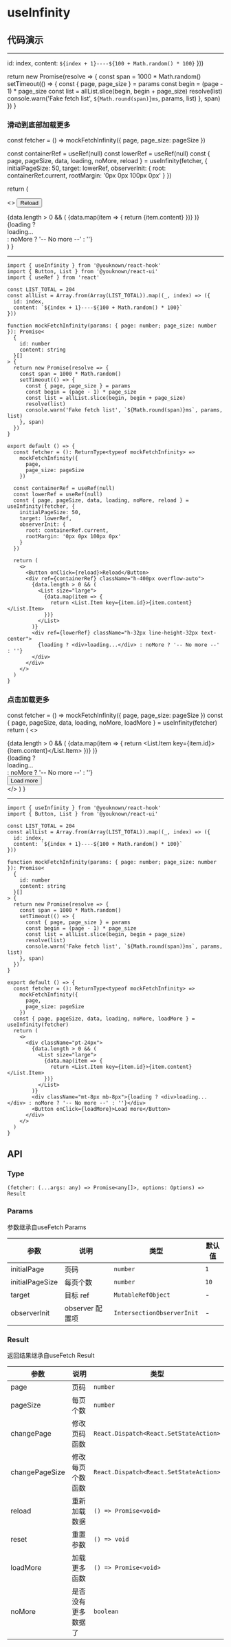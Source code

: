 # useInfinity

## 代码演示


---

  id: index,
  content: `${index + 1}----${100 + Math.random() * 100}`
}))

  return new Promise(resolve => {
    const span = 1000 * Math.random()
    setTimeout(() => {
      const { page, page_size } = params
      const begin = (page - 1) * page_size
      const list = allList.slice(begin, begin + page_size)
      resolve(list)
      console.warn('Fake fetch list', `${Math.round(span)}ms`, params, list)
    }, span)
  })
}

### 滑动到底部加载更多

  const fetcher = () =>
    mockFetchInfinity({
      page,
      page_size: pageSize
    })

const containerRef = useRef(null)
const lowerRef = useRef(null)
const { page, pageSize, data, loading, noMore, reload } = useInfinity(fetcher, {
initialPageSize: 50,
target: lowerRef,
observerInit: {
root: containerRef.current,
rootMargin: '0px 0px 100px 0px'
}
})

return (

<>
  <Button onClick={reload}>Reload</Button>
  <div ref={containerRef} className="h-400px overflow-auto">
    {data.length > 0 && (
      <List size="large">
        {data.map(item => {
          return <List.Item key={item.id}>{item.content}</List.Item>
        })}
      </List>
    )}
    <div ref={lowerRef} className="h-32px line-height-32px text-center">
      {loading ? <div>loading...</div> : noMore ? '-- No more --' : ''}
    </div>
  </div>
</>
) }

<ToLowerLoadMore />

---

```tsx
import { useInfinity } from '@youknown/react-hook'
import { Button, List } from '@youknown/react-ui'
import { useRef } from 'react'

const LIST_TOTAL = 204
const allList = Array.from(Array(LIST_TOTAL)).map((_, index) => ({
  id: index,
  content: `${index + 1}----${100 + Math.random() * 100}`
}))

function mockFetchInfinity(params: { page: number; page_size: number }): Promise<
  {
    id: number
    content: string
  }[]
> {
  return new Promise(resolve => {
    const span = 1000 * Math.random()
    setTimeout(() => {
      const { page, page_size } = params
      const begin = (page - 1) * page_size
      const list = allList.slice(begin, begin + page_size)
      resolve(list)
      console.warn('Fake fetch list', `${Math.round(span)}ms`, params, list)
    }, span)
  })
}

export default () => {
  const fetcher = (): ReturnType<typeof mockFetchInfinity> =>
    mockFetchInfinity({
      page,
      page_size: pageSize
    })

  const containerRef = useRef(null)
  const lowerRef = useRef(null)
  const { page, pageSize, data, loading, noMore, reload } = useInfinity(fetcher, {
    initialPageSize: 50,
    target: lowerRef,
    observerInit: {
      root: containerRef.current,
      rootMargin: '0px 0px 100px 0px'
    }
  })

  return (
    <>
      <Button onClick={reload}>Reload</Button>
      <div ref={containerRef} className="h-400px overflow-auto">
        {data.length > 0 && (
          <List size="large">
            {data.map(item => {
              return <List.Item key={item.id}>{item.content}</List.Item>
            })}
          </List>
        )}
        <div ref={lowerRef} className="h-32px line-height-32px text-center">
          {loading ? <div>loading...</div> : noMore ? '-- No more --' : ''}
        </div>
      </div>
    </>
  )
}
```

### 点击加载更多

  const fetcher = () =>
    mockFetchInfinity({
      page,
      page_size: pageSize
    })
  const { page, pageSize, data, loading, noMore, loadMore } = useInfinity(fetcher)
  return (
    <>
      <div className="pt-24px">
        {data.length > 0 && (
          <List size="large">
            {data.map(item => {
              return <List.Item key={item.id}>{item.content}</List.Item>
            })}
          </List>
        )}
        <div className="mt-8px mb-8px">{loading ? <div>loading...</div> : noMore ? '-- No more --' : ''}</div>
        <Button onClick={loadMore}>Load more</Button>
      </div>
    </>
  )
}

<ClickLoadMore />

---

```tsx
import { useInfinity } from '@youknown/react-hook'
import { Button, List } from '@youknown/react-ui'

const LIST_TOTAL = 204
const allList = Array.from(Array(LIST_TOTAL)).map((_, index) => ({
  id: index,
  content: `${index + 1}----${100 + Math.random() * 100}`
}))

function mockFetchInfinity(params: { page: number; page_size: number }): Promise<
  {
    id: number
    content: string
  }[]
> {
  return new Promise(resolve => {
    const span = 1000 * Math.random()
    setTimeout(() => {
      const { page, page_size } = params
      const begin = (page - 1) * page_size
      const list = allList.slice(begin, begin + page_size)
      resolve(list)
      console.warn('Fake fetch list', `${Math.round(span)}ms`, params, list)
    }, span)
  })
}

export default () => {
  const fetcher = (): ReturnType<typeof mockFetchInfinity> =>
    mockFetchInfinity({
      page,
      page_size: pageSize
    })
  const { page, pageSize, data, loading, noMore, loadMore } = useInfinity(fetcher)
  return (
    <>
      <div className="pt-24px">
        {data.length > 0 && (
          <List size="large">
            {data.map(item => {
              return <List.Item key={item.id}>{item.content}</List.Item>
            })}
          </List>
        )}
        <div className="mt-8px mb-8px">{loading ? <div>loading...</div> : noMore ? '-- No more --' : ''}</div>
        <Button onClick={loadMore}>Load more</Button>
      </div>
    </>
  )
}
```

## API

### Type

`(fetcher: (...args: any) => Promise<any[]>, options: Options) => Result`

### Params

参数继承自useFetch Params

| 参数            | 说明            | 类型                       | 默认值 |
| --------------- | --------------- | -------------------------- | ------ |
| initialPage     | 页码            | `number`                   | `1`    |
| initialPageSize | 每页个数        | `number`                   | `10`   |
| target          | 目标 ref        | `MutableRefObject`         | -      |
| observerInit    | observer 配置项 | `IntersectionObserverInit` | -      |

### Result

返回结果继承自useFetch Result

| 参数           | 说明               | 类型                                   |
| -------------- | ------------------ | -------------------------------------- |
| page           | 页码               | `number`                               |
| pageSize       | 每页个数           | `number`                               |
| changePage     | 修改页码函数       | `React.Dispatch<React.SetStateAction>` |
| changePageSize | 修改每页个数函数   | `React.Dispatch<React.SetStateAction>` |
| reload         | 重新加载数据       | `() => Promise<void>`                  |
| reset          | 重置参数           | `() => void`                           |
| loadMore       | 加载更多函数       | `() => Promise<void>`                  |
| noMore         | 是否没有更多数据了 | `boolean`                              |
